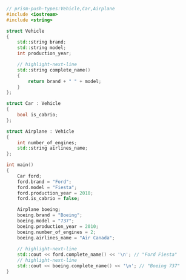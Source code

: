 ```cpp showLineNumbers
// prism-push-types:Vehicle,Car,Airplane
#include <iostream>
#include <string>

struct Vehicle
{
    std::string brand;
    std::string model;
    int production_year;

    // highlight-next-line
    std::string complete_name()
    {
        return brand + " " + model;
    }
};

struct Car : Vehicle
{
    bool is_cabrio;
};

struct Airplane : Vehicle
{
    int number_of_engines;
    std::string airlines_name; 
};

int main()
{
    Car ford;
    ford.brand = "Ford";
    ford.model = "Fiesta";
    ford.production_year = 2010;
    ford.is_cabrio = false;

    Airplane boeing;
    boeing.brand = "Boeing";
    boeing.model = "737";
    boeing.production_year = 2010;
    boeing.number_of_engines = 2;
    boeing.airlines_name = "Air Canada";
    
    // highlight-next-line
    std::cout << ford.complete_name() << '\n'; // "Ford Fiesta"
    // highlight-next-line
    std::cout << boeing.complete_name() << '\n'; // "Boeing 737"
}
```